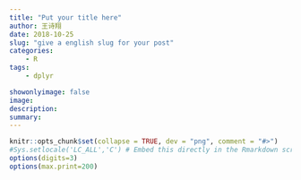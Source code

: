 ```yaml
---
title: "Put your title here"
author: 王诗翔
date: 2018-10-25
slug: "give a english slug for your post"
categories: 
    - R
tags:
    - dplyr

showonlyimage: false
image: 
description: 
summary:
---
```



```r
knitr::opts_chunk$set(collapse = TRUE, dev = "png", comment = "#>")
#Sys.setlocale('LC_ALL','C') # Embed this directly in the Rmarkdown script that contains the Chinese character comment
options(digits=3)
options(max.print=200)
```
